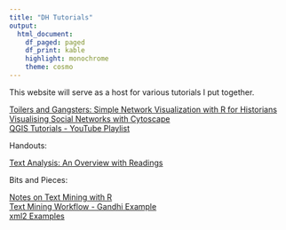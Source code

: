 ```yaml
---
title: "DH Tutorials"
output: 
  html_document:
    df_paged: paged
    df_print: kable
    highlight: monochrome
    theme: cosmo
---
```


This website will serve as a host for various tutorials I put together. 

[Toilers and Gangsters: Simple Network Visualization with R for Historians](https://kmlawson.github.io/dh-tutorials/network.html)  
[Visualising Social Networks with Cytoscape](https://kmlawson.github.io/dh-tutorials/cytoscape.html)  
[QGIS Tutorials - YouTube Playlist](https://www.youtube.com/watch?v=3aq1jYTLjLg&list=PLIJOEWFlTTsFJUjPbn6W65-XwkArra3mR)

Handouts:

[Text Analysis: An Overview with Readings](https://kmlawson.github.io/dh-tutorials/textanalysis.html)

Bits and Pieces:

[Notes on Text Mining with R](https://kmlawson.github.io/dh-tutorials/textminingwithr_notes.html)  
[Text Mining Workflow - Gandhi Example](https://kmlawson.github.io/dh-tutorials/text.html)  
[xml2 Examples](https://kmlawson.github.io/dh-tutorials/xml2examples.html)